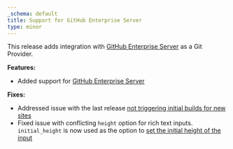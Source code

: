 ```yaml
---
_schema: default
title: Support for GitHub Enterprise Server
type: minor
---
```

This release adds integration with [GitHub Enterprise Server](/documentation/articles/connecting-a-github-enterprise-server-repository-as-your-source/) as a Git Provider.

**Features:**

* Added support for [GitHub Enterprise Server](/documentation/articles/connecting-a-github-enterprise-server-repository-as-your-source/)

**Fixes:**

* Addressed issue with the last release [not triggering initial builds for new sites](https://status.cloudcannon.com/incidents/3nsxtwz35b10)
* Fixed issue with conflicting `height` option for rich text inputs. `initial_height` is now used as the option to [set the initial height of the input](/documentation/articles/rich-text-inputs/#initial_height)
